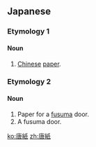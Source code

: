 ==Japanese==

===Etymology 1===
{{ja-kanjitab|とう|し|yomi=on}}

====Noun====
{{ja-noun|とうし}}

# [[Chinese]] [[paper]].

===Etymology 2===
{{ja-kanjitab|から|かみ|yomi=kun}}

====Noun====
{{ja-noun|からかみ}}

# Paper for a [[fusuma]] door.
# A fusuma door.

[[ko:唐紙]]
[[zh:唐紙]]